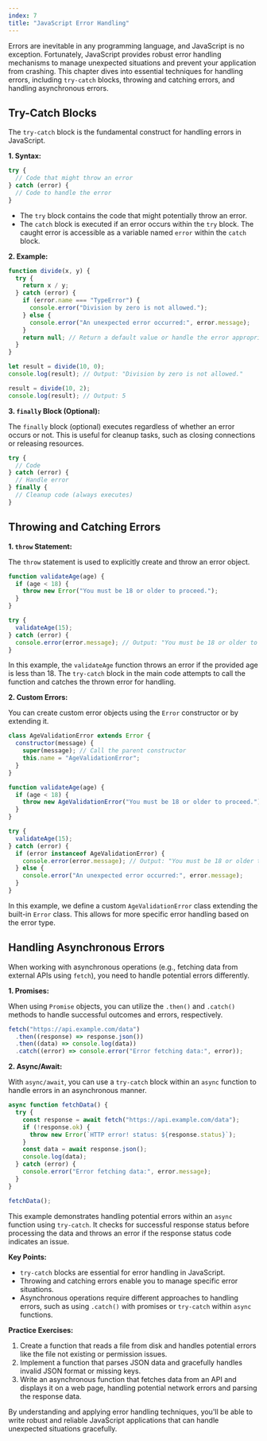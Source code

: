 ```yaml
---
index: 7
title: "JavaScript Error Handling"
---
```


Errors are inevitable in any programming language, and JavaScript is no exception. Fortunately, JavaScript provides robust error handling mechanisms to manage unexpected situations and prevent your application from crashing. This chapter dives into essential techniques for handling errors, including `try-catch` blocks, throwing and catching errors, and handling asynchronous errors.

## Try-Catch Blocks

The `try-catch` block is the fundamental construct for handling errors in JavaScript.

**1. Syntax:**

```javascript
try {
  // Code that might throw an error
} catch (error) {
  // Code to handle the error
}
```

- The `try` block contains the code that might potentially throw an error.
- The `catch` block is executed if an error occurs within the `try` block. The caught error is accessible as a variable named `error` within the `catch` block.

**2. Example:**

```javascript
function divide(x, y) {
  try {
    return x / y;
  } catch (error) {
    if (error.name === "TypeError") {
      console.error("Division by zero is not allowed.");
    } else {
      console.error("An unexpected error occurred:", error.message);
    }
    return null; // Return a default value or handle the error appropriately
  }
}

let result = divide(10, 0);
console.log(result); // Output: "Division by zero is not allowed."

result = divide(10, 2);
console.log(result); // Output: 5
```

**3. `finally` Block (Optional):**

The `finally` block (optional) executes regardless of whether an error occurs or not. This is useful for cleanup tasks, such as closing connections or releasing resources.

```javascript
try {
  // Code
} catch (error) {
  // Handle error
} finally {
  // Cleanup code (always executes)
}
```

## Throwing and Catching Errors

**1. `throw` Statement:**

The `throw` statement is used to explicitly create and throw an error object.

```javascript
function validateAge(age) {
  if (age < 18) {
    throw new Error("You must be 18 or older to proceed.");
  }
}

try {
  validateAge(15);
} catch (error) {
  console.error(error.message); // Output: "You must be 18 or older to proceed."
}
```

In this example, the `validateAge` function throws an error if the provided age is less than 18. The `try-catch` block in the main code attempts to call the function and catches the thrown error for handling.

**2. Custom Errors:**

You can create custom error objects using the `Error` constructor or by extending it.

```javascript
class AgeValidationError extends Error {
  constructor(message) {
    super(message); // Call the parent constructor
    this.name = "AgeValidationError";
  }
}

function validateAge(age) {
  if (age < 18) {
    throw new AgeValidationError("You must be 18 or older to proceed.");
  }
}

try {
  validateAge(15);
} catch (error) {
  if (error instanceof AgeValidationError) {
    console.error(error.message); // Output: "You must be 18 or older to proceed."
  } else {
    console.error("An unexpected error occurred:", error.message);
  }
}
```

In this example, we define a custom `AgeValidationError` class extending the built-in `Error` class. This allows for more specific error handling based on the error type.

## Handling Asynchronous Errors

When working with asynchronous operations (e.g., fetching data from external APIs using `fetch`), you need to handle potential errors differently.

**1. Promises:**

When using `Promise` objects, you can utilize the `.then()` and `.catch()` methods to handle successful outcomes and errors, respectively.

```javascript
fetch("https://api.example.com/data")
  .then((response) => response.json())
  .then((data) => console.log(data))
  .catch((error) => console.error("Error fetching data:", error));
```

**2. Async/Await:**

With `async/await`, you can use a `try-catch` block within an `async` function to handle errors in an asynchronous manner.

```javascript
async function fetchData() {
  try {
    const response = await fetch("https://api.example.com/data");
    if (!response.ok) {
      throw new Error(`HTTP error! status: ${response.status}`);
    }
    const data = await response.json();
    console.log(data);
  } catch (error) {
    console.error("Error fetching data:", error.message);
  }
}

fetchData();
```

This example demonstrates handling potential errors within an `async` function using `try-catch`. It checks for successful response status before processing the data and throws an error if the response status code indicates an issue.

**Key Points:**

- `try-catch` blocks are essential for error handling in JavaScript.
- Throwing and catching errors enable you to manage specific error situations.
- Asynchronous operations require different approaches to handling errors, such as using `.catch()` with promises or `try-catch` within `async` functions.

**Practice Exercises:**

1. Create a function that reads a file from disk and handles potential errors like the file not existing or permission issues.
2. Implement a function that parses JSON data and gracefully handles invalid JSON format or missing keys.
3. Write an asynchronous function that fetches data from an API and displays it on a web page, handling potential network errors and parsing the response data.

By understanding and applying error handling techniques, you'll be able to write robust and reliable JavaScript applications that can handle unexpected situations gracefully.
